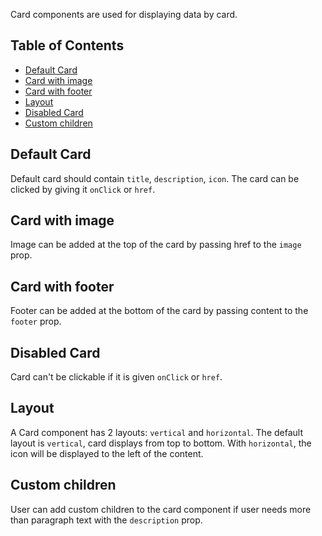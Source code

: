 
Card components are used for displaying data by card.

<!-- START doctoc generated TOC please keep comment here to allow auto update -->
<!-- DON'T EDIT THIS SECTION, INSTEAD RE-RUN doctoc TO UPDATE -->
## Table of Contents

- [Default Card](#default-card)
- [Card with image](#card-with-image)
- [Card with footer](#card-with-footer)
- [Layout](#layout)
- [Disabled Card](#disabled-card)
- [Custom children](#custom-children)

<!-- END doctoc generated TOC please keep comment here to allow auto update -->

## Default Card
Default card should contain `title`, `description`, `icon`. The card can be clicked by giving it `onClick` or `href`.<Story id="display-card--default" />

## Card with image
Image can be added at the top of the card by passing href to the `image` prop.
<Story id="display-card--with-image" />

## Card with footer
Footer can be added at the bottom of the card by passing content to the `footer` prop.
<Story id="display-card--width-footer" />

## Disabled Card
Card can't be clickable if it is given `onClick` or `href`.
<Story id="display-card--disabled" />

## Layout
A Card component has 2 layouts: `vertical` and `horizontal`. The default layout is `vertical`, card displays from top to bottom. With `horizontal`, the icon will be displayed to the left of the content.
<Story id="display-card--layout" />

## Custom children
User can add custom children to the card component if user needs more than paragraph text with the `description` prop.
<Story id="display-card--custom-children" />
